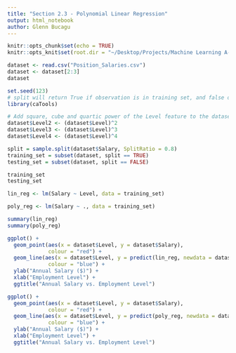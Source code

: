 ```yaml
---
title: "Section 2.3 - Polynomial Linear Regression"
output: html_notebook
author: Glenn Bucagu
---
```


```r
knitr::opts_chunk$set(echo = TRUE)
knitr::opts_knit$set(root.dir = "~/Desktop/Projects/Machine Learning A-Z (Codes and Datasets)/Part 2 - Regression/Section 6 - Polynomial Regression/R")
```

```r
dataset <- read.csv("Position_Salaries.csv")
dataset <- dataset[2:3]
dataset
```


```r

set.seed(123)
# split will return True if observation is in training set, and false otherwise
library(caTools)

# Add square, cube and quartic power of the Level feature to the dataset
dataset$Level2 <- (dataset$Level)^2
dataset$Level3 <- (dataset$Level)^3
dataset$Level4 <- (dataset$Level)^4

split = sample.split(dataset$Salary, SplitRatio = 0.8)
training_set = subset(dataset, split == TRUE)
testing_set = subset(dataset, split == FALSE)

training_set
testing_set

```


```r
lin_reg <- lm(Salary ~ Level, data = training_set)

poly_reg <- lm(Salary ~ ., data = training_set)

summary(lin_reg)
summary(poly_reg)

```

```r

ggplot() + 
  geom_point(aes(x = dataset$Level, y = dataset$Salary), 
             colour = "red") +
  geom_line(aes(x = dataset$Level, y = predict(lin_reg, newdata = dataset)), 
             colour = "blue") + 
  ylab("Annual Salary ($)") + 
  xlab("Employment Level") +
  ggtitle("Annual Salary vs. Employment Level")

```

```r

ggplot() + 
  geom_point(aes(x = dataset$Level, y = dataset$Salary), 
             colour = "red") +
  geom_line(aes(x = dataset$Level, y = predict(poly_reg, newdata = dataset)), 
             colour = "blue") + 
  ylab("Annual Salary ($)") + 
  xlab("Employment Level") +
  ggtitle("Annual Salary vs. Employment Level")

```

